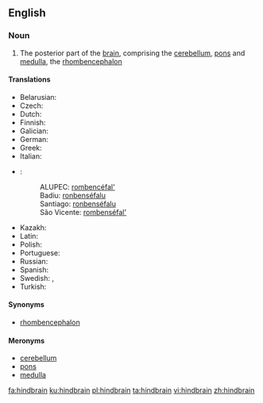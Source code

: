 ==English==
{{wikipedia}}

===Noun===
{{en-noun}}

# {{label|en|anatomy}} The posterior part of the [[brain]], comprising the [[cerebellum]], [[pons]] and [[medulla]], the [[rhombencephalon]]

====Translations====
{{trans-top|hindbrain}}
* Belarusian: {{t|be|задні мозг|sc=Cyrl}}
* Czech: {{t|cs|zadní mozek|m}}
* Dutch: {{t|nl|ruithersenen}}
* Finnish: {{t|fi|ruutuaivot}}
* Galician: {{t|gl|rombencéfalo|m}}
* German: {{t|de|Rautenhirn}}
* Greek: {{t|el|ρομβεγκέφαλος}}
* Italian: {{t|it|rombencefalo|m}}
* {{ttbc|kea}}:<!-- what are these sub-items? how they should be marked up? -->
*: ALUPEC: [[rombencéfal']]
*: Badiu: [[ronbenséfalu]]
*: Santiago: [[ronbenséfalu]]
*: São Vicente: [[rombenséfal']]
{{trans-mid}}
* Kazakh: {{t|kk|артқы ми|sc=Cyrl}}
* Latin: {{t|la|rhombencephalon}}
* Polish: {{t|pl|tyłomózgowie}}
* Portuguese: {{t|pt|rombencéfalo}}
* Russian: {{t|ru|задни́й мозг}}
* Spanish: {{t|es|rombencéfalo}}
* Swedish: {{t+|sv|bakhjärna}}, {{t+|sv|rombencefalon}}
* Turkish: {{t|tr|art beyin}}
{{trans-bottom}}

====Synonyms====
* [[rhombencephalon]]

====Meronyms====
* [[cerebellum]]
* [[pons]]
* [[medulla]]

[[fa:hindbrain]]
[[ku:hindbrain]]
[[pl:hindbrain]]
[[ta:hindbrain]]
[[vi:hindbrain]]
[[zh:hindbrain]]